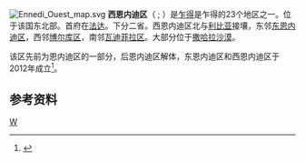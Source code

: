 [[File:Ennedi_Ouest_map.svg|right]]
'''西恩内迪区'''（{{lang-ar|إنيديالغربية}} ; 
{{lang-fr|Région du Ennedi Ouest}}）是[[乍得|乍得]]是乍得的23个地区之一。位于该国东北部。首府在[[法达|法达]]。下分二省。西恩内迪区北与[[利比亚|利比亚]]接壤，东邻[[东恩内迪区|东恩内迪区]]，西邻[[博尔库区|博尔库区]]，南邻[[瓦迪菲拉区|瓦迪菲拉区]]。大部分位于[[撒哈拉沙漠|撒哈拉沙漠]]。

该区先前为恩内迪区的一部分，后恩内迪区解体，东恩内迪区和西恩内迪区于2012年成立<ref>{{Cite web|title=Ordonnance n° 027/PR/2012 portant restructuration de certaines collectivités territoriales décentralisées|url=http://www.presidencedutchad.org/nouvelles/synth23%20fev%2008.htm|accessdate=2021-03-15|work=www.presidencedutchad.org|archive-date=2008-02-26|archive-url=https://web.archive.org/web/20080226070058/http://www.presidencedutchad.org/nouvelles/synth23%20fev%2008.htm|dead-url=no}}</ref>。
==参考资料==
{{reflist}}

{{查德行政區劃}}
[[Category:乍得行政區劃|W]]